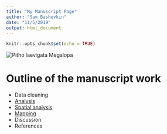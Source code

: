 ```yaml
---
title: "My Manuscript Page"
author: "Sam Bashevkin"
date: "11/5/2019"
output: html_document
---
```


```r
knitr::opts_chunk$set(echo = TRUE)
```

<img src="Megalop.jfif" title="Pitho laevigata Megalopa"/>

# Outline of the manuscript work

- Data cleaning
- [Analysis](Bottle-data.html)
- [Spatial analysis](Spatial-analysis.html)
- [Mapping](Data-visualization.html)
- Discussion
- References